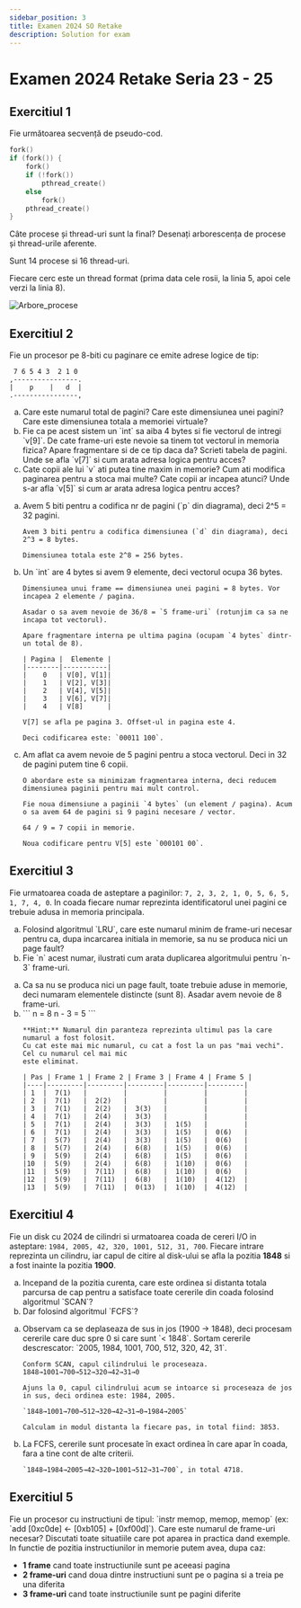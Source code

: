 ```yaml
---
sidebar_position: 3
title: Examen 2024 SO Retake
description: Solution for exam
---
```



# Examen 2024 Retake Seria 23 - 25

## Exercitiul 1

<Question>
Fie următoarea secvență de pseudo-cod.

```c
fork()
if (fork()) {
    fork()
    if (!fork())
        pthread_create()
    else
        fork()
    pthread_create()
}
```

Câte procese și thread-uri sunt la final? Desenați arborescența de procese și thread-urile aferente.

</Question>

<Answer>
Sunt 14 procese si 16 thread-uri.

Fiecare cerc este un thread format (prima data cele rosii, la linia 5, apoi cele verzi la linia 8).

![Arbore_procese](media/Retake_2024_ex1.png)

</Answer>

## Exercitiul 2

<Question>
Fie un procesor pe 8-biti cu paginare ce emite adrese logice de tip:

```
 7 6 5 4 3  2 1 0
,----------------.
|    p    |   d  |
.----------------,
```

<ol type="a">
  <li>
    Care este numarul total de pagini? Care este dimensiunea unei pagini? Care
    este dimensiunea totala a memoriei virtuale?
  </li>
  <li>
    Fie ca pe acest sistem un `int` sa aiba 4 bytes si fie vectorul de intregi
    `v[9]`. De cate frame-uri este nevoie sa tinem tot vectorul in memoria
    fizica? Apare fragmentare si de ce tip daca da? Scrieti tabela de pagini.
    Unde se afla `v[7]` si cum arata adresa logica pentru acces?
  </li>
  <li>
    Cate copii ale lui `v` ati putea tine maxim in memorie? Cum ati modifica
    paginarea pentru a stoca mai multe? Cate copii ar incapea atunci? Unde s-ar
    afla `v[5]` si cum ar arata adresa logica pentru acces?
  </li>
</ol>

</Question>

<Answer>

<ol type="a">
  <li>
    Avem 5 biti pentru a codifica nr de pagini (`p` din diagrama), deci 2^5 = 32 pagini.

    Avem 3 biti pentru a codifica dimensiunea (`d` din diagrama), deci 2^3 = 8 bytes.

    Dimensiunea totala este 2^8 = 256 bytes.

  </li>

  <li>
    Un `int` are 4 bytes si avem 9 elemente, deci vectorul ocupa 36 bytes.

    Dimensiunea unui frame == dimensiunea unei pagini = 8 bytes. Vor incapea 2 elemente / pagina.

    Asadar o sa avem nevoie de 36/8 = `5 frame-uri` (rotunjim ca sa ne incapa tot vectorul).

    Apare fragmentare interna pe ultima pagina (ocupam `4 bytes` dintr-un total de 8).

    | Pagina |  Elemente |
    |--------|-----------|
    |    0   | V[0], V[1]|
    |    1   | V[2], V[3]|
    |    2   | V[4], V[5]|
    |    3   | V[6], V[7]|
    |    4   | V[8]      |

    V[7] se afla pe pagina 3. Offset-ul in pagina este 4.

    Deci codificarea este: `00011 100`.

  </li>

  <li>
    Am aflat ca avem nevoie de 5 pagini pentru a stoca vectorul. Deci in 32 de pagini putem tine 6 copii.

    O abordare este sa minimizam fragmentarea interna, deci reducem dimensiunea paginii pentru mai mult control.

    Fie noua dimensiune a paginii `4 bytes` (un element / pagina). Acum o sa avem 64 de pagini si 9 pagini necesare / vector.

    64 / 9 = 7 copii in memorie.

    Noua codificare pentru V[5] este `000101 00`.

  </li>
</ol>

</Answer>

## Exercitiul 3

<Question>

Fie urmatoarea coada de asteptare a paginilor: `7, 2, 3, 2, 1, 0, 5, 6, 5, 1, 7, 4, 0`. In coada fiecare numar
reprezinta identificatorul unei pagini ce trebuie adusa in memoria principala.

<ol type="a">
  <li>
    Folosind algoritmul `LRU`, care este numarul minim de frame-uri necesar
    pentru ca, dupa incarcarea initiala in memorie, sa nu se produca nici un
    page fault?
  </li>
  <li>
    Fie `n` acest numar, ilustrati cum arata duplicarea algoritmului pentru
    `n-3` frame-uri.
  </li>
</ol>

</Question>

<Answer>

<ol type="a">
  <li>
    Ca sa nu se produca nici un page fault, toate trebuie aduse in memorie, deci
    numaram elementele distincte (sunt 8). Asadar avem nevoie de 8 frame-uri.
  </li>
  <li>
    ```
    n = 8
    n - 3 = 5
    ```

    **Hint:** Numarul din paranteza reprezinta ultimul pas la care numarul a fost folosit.
    Cu cat este mai mic numarul, cu cat a fost la un pas "mai vechi". Cel cu numarul cel mai mic
    este eliminat.

    | Pas | Frame 1 | Frame 2 | Frame 3 | Frame 4 | Frame 5 |
    |----|---------|---------|---------|---------|---------|
    | 1  |  7(1)   |         |         |         |         |
    | 2  |  7(1)   |  2(2)   |         |         |         |
    | 3  |  7(1)   |  2(2)   |  3(3)   |         |         |
    | 4  |  7(1)   |  2(4)   |  3(3)   |         |         |
    | 5  |  7(1)   |  2(4)   |  3(3)   |  1(5)   |         |
    | 6  |  7(1)   |  2(4)   |  3(3)   |  1(5)   |  0(6)   |
    | 7  |  5(7)   |  2(4)   |  3(3)   |  1(5)   |  0(6)   |
    | 8  |  5(7)   |  2(4)   |  6(8)   |  1(5)   |  0(6)   |
    | 9  |  5(9)   |  2(4)   |  6(8)   |  1(5)   |  0(6)   |
    |10  |  5(9)   |  2(4)   |  6(8)   |  1(10)  |  0(6)   |
    |11  |  5(9)   |  7(11)  |  6(8)   |  1(10)  |  0(6)   |
    |12  |  5(9)   |  7(11)  |  6(8)   |  1(10)  |  4(12)  |
    |13  |  5(9)   |  7(11)  |  0(13)  |  1(10)  |  4(12)  |

  </li>
</ol>

</Answer>

## Exercitiul 4

<Question>

Fie un disk cu 2024 de cilindri si urmatoarea coada de cereri I/O in asteptare:
`1984, 2005, 42, 320, 1001, 512, 31, 700`. Fiecare intrare reprezinta un cilindru, iar capul de citire
al disk-ului se afla la pozitia **1848** si a fost inainte la pozitia **1900**.

<ol type="a">
  <li>
    Incepand de la pozitia curenta, care este ordinea si distanta totala
    parcursa de cap pentru a satisface toate cererile din coada folosind
    algoritmul `SCAN`?
  </li>
  <li>Dar folosind algoritmul `FCFS`?</li>
</ol>

</Question>

<Answer>

<ol type="a">
  <li>
    Observam ca se deplaseaza de sus in jos (1900 -> 1848), deci procesam cererile care duc spre 0 si care sunt `< 1848`. Sortam cererile descrescator: `2005, 1984, 1001, 700, 512, 320, 42, 31`.

    Conform SCAN, capul cilindrului le proceseaza. 1848→1001→700→512→320→42→31→0

    Ajuns la 0, capul cilindrului acum se intoarce si proceseaza de jos in sus, deci ordinea este: 1984, 2005.

    `1848→1001→700→512→320→42→31→0→1984→2005`

    Calculam in modul distanta la fiecare pas, in total fiind: 3853.

  </li>
  <li>
    La FCFS, cererile sunt procesate în exact ordinea în care apar în coada, fara a tine cont de alte criterii.

    `1848→1984→2005→42→320→1001→512→31→700`, in total 4718.

  </li>

</ol>

</Answer>

## Exercitiul 5

<Question>
Fie un procesor cu instructiuni de tipul: `instr memop, memop, memop` (ex: `add [0xc0de] <- [0xb105] + [0xf00d]`).
Care este numarul de frame-uri necesar? Discutati toate situatiile care pot aparea in practica dand exemple.
</Question>

<Answer>
In functie de pozitia instructiunilor in memorie putem avea, dupa caz:

- **1 frame** cand toate instructiunile sunt pe aceeasi pagina
- **2 frame-uri** cand doua dintre instructiuni sunt pe o pagina si a treia pe una diferita
- **3 frame-uri** cand toate instructiunile sunt pe pagini diferite

</Answer>
